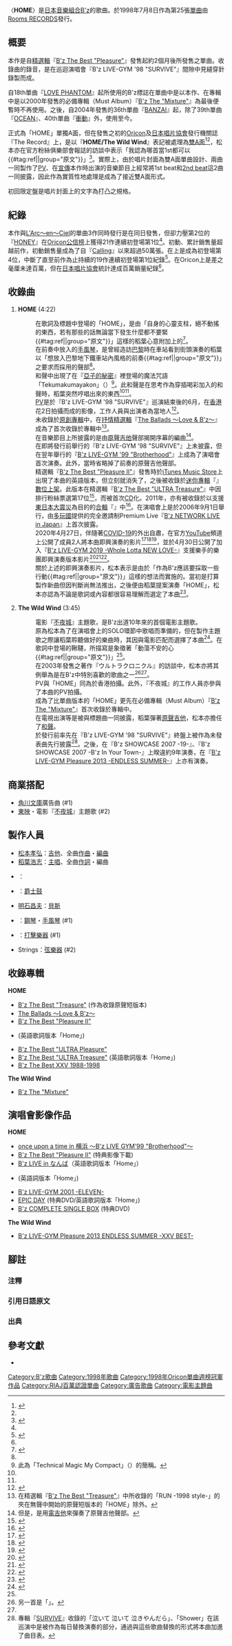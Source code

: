 {{Pathnav|B'z|[[B'z作品列表|B'z作品列表]]|frame=1}}
{{Infobox Single
| Name           = HOME
| Artist         = [[B'z|B'z]]
| Cover         = B'z 25th Single.png
| Album          = [[The_Ballads_〜Love_&_B'z〜|The Ballads 〜Love & B'z〜]]
| A-side         = 
| B-side         = The Wild Wind
| Released       = 1998年7月8日
| Format         = [[Mini_CD|8cm]][[單曲|單曲]]
| Recorded       = 
| Genre          = {{Hlist-comma|[[搖滾樂|搖滾]]|[[J-POP|J-POP]]}}
| Length         = 4分22秒
| Label          = [[VERMILLION_RECORDS|Rooms RECORDS]]
| Writer         = {{Plainlist|
* [[稻葉浩志|稻葉浩志]] (作詞)
* [[松本孝弘|松本孝弘]] (作曲)
}}
| Producer       = 松本孝弘
| Certification  = * 百萬 ([[日本唱片協會|日本唱片協會]])<ref name="riaj">{{Cite journal |title=GOLD ALBUM他 認定作品 1998年7月度（98年6月21日〜98年7月20日） |url=https://www.riaj.or.jp/riaj/open/open-record!file?fid=773 |journal=THE RECORD |publisher=[[日本唱片協會|日本唱片協會]] |date=1998年9月 |issue=466 |page=9 }}</ref>
* 第13屆[[日本金唱片大獎|日本金唱片大獎]]年度歌曲<ref>{{Cite web |title=第13回日本ゴールドディスク大賞 / Gold Disc Hall of Fame 13th｜THE GOLD DISC |url=https://www.golddisc.jp/award/13/index.html#gd15_03 |publisher=日本唱片協會 |accessdate=2019-10-27 |archive-date=2020-02-17 |archive-url=https://web.archive.org/web/20200217163012/http://www.golddisc.jp/award/13/index.html#gd15_03 |dead-url=no }}</ref>
| Chart position = * 週榜第1位 ([[Oricon公信榜|Oricon]])<ref name="oricon1998">{{Cite web |title=1998年07月第3週の邦楽シングルランキング情報 |url=http://www.oricon.co.jp/search/result.php?kbn=js&types=rnk&year=1998&month=7&week=3&submit4.x=18&submit4.y=13 |website=ORICON STYLE |publisher=[[Oricon|Oricon]] |accessdate=2020-07-13 |archiveurl=https://web.archive.org/web/20121011155706/http://www.oricon.co.jp/search/result.php?kbn=js&types=rnk&year=1998&month=7&week=3&submit4.x=18&submit4.y=13 |archivedate=2012-10-11 |dead-url=no }}</ref>
* 1998年7月度月榜第2位 (Oricon)
* 1998年8月度月榜第8位 (Oricon)
* 1998年度年榜第17位 (Oricon)
|Last single     = {{Unbulleted list|[[さまよえる蒼い弾丸|さまよえる蒼い弾丸]]|(1998年)}}
|This single     = {{Unbulleted list|'''HOME'''|(1998年)}}
|Next single     = {{Unbulleted list|[[ギリギリchop|ギリギリchop]]|(1999年)}}
| Misc        = {{Extra track listing
 | Album   = The Ballads 〜Love & B'z〜
 | Type       = greatest
 | prev_track = [[今夜月の見える丘に|今夜月の見える丘に]]
 | prev_no    = 3
 | this_track = '''HOME'''
 | track_no   = 4
 | next_track = [[Calling_(B'z單曲)|Calling]]
 | next_no    = 5
}}{{External music video|{{YouTube|a_wPVTWBhrM|「HOME」}}
 | Upper caption = [[音樂影片|MUSIC VIDEO]]（Short ver.）
}}
}}
〈'''HOME'''〉是[[日本|日本]][[音樂組合|音樂組合]][[B'z|B'z]]的歌曲。於1998年7月8日作為第25張[[單曲|單曲]]由[[VERMILLION_RECORDS|Rooms RECORDS]]發行。

== 概要 ==
本作是自[[精選輯|精選輯]]『[[B'z_The_Best_"Pleasure"|B'z The Best "Pleasure"]]』發售起約2個月後所發售之單曲。收錄曲的錄音，是在巡迴演唱會『B'z LIVE-GYM '98 "SURVIVE"』間隙中見縫穿針錄製而成{{Sfn|mfm I|2013|p=85}}。

自18th單曲『[[LOVE_PHANTOM|LOVE PHANTOM]]』起所使用的B'z標誌在單曲中是以本作、在專輯中是以2000年發售的必備專輯（Must Album）『[[B'z_The_"Mixture"|B'z The "Mixture"]]』為最後便暫時不再使用。之後，自2004年發售的36th單曲『[[BANZAI|BANZAI]]』起，除了39th單曲『[[OCEAN_(B'z單曲)|OCEAN]]』、40th單曲『[[衝動_(B'z單曲)|衝動]]』外，使用至今。

正式為「HOME」單獨A面，但在發售之初的[[Oricon公信榜|Oricon]]及[[日本唱片協會|日本唱片協會]]發行機關誌『The Record』上，是以『'''HOME/The Wild Wind'''』表記被處理為[[A面與B面|雙A面]]<ref name="oricon">{{Cite web |url=https://www.oricon.co.jp/prof/2473/rank/single/p/2/ |title=B'zのシングル売上ランキング 2ページ目 |website=ORICON NEWS |publisher=[[Oricon|Oricon]] |accessdate=2013-07-24 |archive-date=2019-07-01 |archive-url=https://web.archive.org/web/20190701205408/https://www.oricon.co.jp/prof/2473/rank/single/p/2/ |dead-url=no }}</ref><ref name="riaj" />，松本亦在官方粉絲俱樂部會報誌的訪談中表示「我認為哪首當1st都可以{{#tag:ref|{{lang|ja|「どっちが1stでもいいと思うんだよね」}}|group="原文"}}」<ref name="be with 38">{{Cite journal|title=be with!|volume=38|publisher=[[B'z_Party|B'z Party]]|date=1998-06}}</ref>{{Refnest|group="注"|此外，在著作『ウルトラクロニクル』内的訪談中，亦有稱本作為雙A面單曲之發言<ref name="uc40">{{Cite book|author=佐伯明 |title=B'z ウルトラクロニクル |year=2003 |publisher={{link-ja|Sony Magazines|ソニー・マガジンズ}}|page=40}}</ref>。}}。實際上，由於唱片封面為雙A面單曲設計、兩曲一同製作了[[PV|PV]]、在[[宣傳|宣傳]]本作時出演的音樂節目上經常將1st beat和[[B'z作品列表#單曲的表記|2nd beat]]這2曲一同披露，因此作為實質性地處理是成為了接近雙A面形式。

初回限定盤是唱片封面上的文字為打凸之規格。

== 紀錄 ==
本作與[[L'Arc〜en〜Ciel|L'Arc〜en〜Ciel]]的單曲3作同時發行是在同日發售，但卻力壓第2位的『[[HONEY_(彩虹樂團單曲)|HONEY]]』在[[Oricon公信榜|Oricon公信榜]]上獲得21作連續初登場第1位<ref name="oricon1998" />。初動、累計銷售量超越前作，初動銷售量成為了自『[[Calling_(B'z單曲)|Calling]]』以來超過50萬張。在{{link-ja|プラネット (企業)|プラネット (企業)|PLANET}}上是成為初登場第4位，中斷了直至前作為止持續的19作連續初登場第1位紀錄<ref>{{Cite web |title=Weekly Chart-SINGLE 98.7.6 - 7.12 |url=http://www.pnet.co.jp/chart/weekly/single98/ws0713c.htm |publisher={{link-ja|プラネット (企業)|プラネット (企業)|PLANET}} |accessdate=2020-05-20 |archiveurl=https://web.archive.org/web/19991021235300/http://www.pnet.co.jp/chart/weekly/single98/ws0713c.htm |archivedate=1999-10-21 |dead-url=no }}</ref>。在Oricon上是差之毫厘未達百萬，但在[[日本唱片協會|日本唱片協會]]統計達成百萬銷量紀錄<ref name="riaj" />。

== 收錄曲 ==
# '''HOME''' (4:22)
#: 在歌詞及標題中登場的「HOME」，是由「自身的心靈支柱，絕不動搖的東西，若有那些的話無論當下發生什麼都不要緊{{#tag:ref|{{lang|ja|「自分の中のよりどころ、ゆるぎないもの、それがあれば当面何がおきても大丈夫」}}|group="原文"}}」這樣的稻葉心意附加上的<ref name="mfmha">{{Cite web|url=http://www.mfmagazine.com/mfm/Bz_Dictionary.html#a_ha|title=MUSIC FREAK MAGAZINE - B'z Dictionary（「HOME」の項）|publisher={{link-ja|MRM|エムアールエム}}|accessdate=2019-09-28|archive-date=2016-03-25|archive-url=https://web.archive.org/web/20160325023454/http://mfmagazine.com/mfm/Bz_Dictionary.html#a_ha|dead-url=no}}</ref>。
#: 在前奏中放入的[[手風琴|手風琴]]，是曾經造訪[[巴黎|巴黎]]時在車站看到街頭演奏的稻葉以「想放入巴黎地下鐵車站內風格的前奏{{#tag:ref|{{lang|ja|「パリの地下鉄駅構内風のイントロを入れたい」}}|group="原文"}}」之要求而採用的聲部<ref name="mfmha" />。
#: 和聲中出現了在『[[甜蜜小天使|亞子的秘密]]』裡登場的魔法咒語「Tekumakumayakon」（{{lang|ja|テクマクマヤコン}}）<ref group="注">此為「Technical Magic My Compact」（{{lang|ja|テクニカル・マジック・マイ・コンパクト}}）的簡稱。</ref>。此和聲是在思考作為穿插喝彩加入的和聲時，稻葉突然哼唱出來的東西<ref name="mfmha" /><ref name="be with 38" />。
#: [[PV|PV]]是於『B'z LIVE-GYM '98 "SURVIVE"』巡演結束後的6月，在[[香港|香港]]花2日拍攝而成的影像，工作人員與出演者為當地人<ref>{{Cite album-notes |last=青木優 |title=[[B'z_The_Best_XXV_1988-1998|B'z The Best XXV 1988-1998]] |format=[[音樂影片|MUSIC VIDEO]]的{{link-ja|Liner Notes|ライナーノーツ}}（初回限定盤附屬） |publisher=[[VERMILLION_RECORDS|VERMILLION RECORDS]] |year=2013 }} </ref>{{Sfn|mfm I|2013|p=188}}。
#: 未收錄於[[錄音室專輯|原創專輯]]中，在[[敘事曲|抒情]][[精選輯|精選輯]]『[[The_Ballads_〜Love_&_B'z〜|The Ballads 〜Love & B'z〜]]』成為了首次收錄於專輯中<ref group="注">在精選輯『[[B'z_The_Best_"Treasure"|B'z The Best "Treasure"]]』中所收錄的「RUN -1998 style-」的夾在無聲中開始的原聲短版本的「HOME」除外。</ref>。
#: 在音樂節目上所披露的是由[[原聲吉他|原聲吉他]]聲部揭開序幕的編曲<ref group="注">但是，是用[[電吉他|電吉他]]來彈奏了原聲吉他聲部。</ref>。
#: 在即將發行前舉行的『B'z LIVE-GYM '98 "SURVIVE"』上未披露，但在翌年舉行的『[[Once_upon_a_time_in_横浜_〜B'z_LIVE_GYM'99_"Brotherhood"〜|B'z LIVE-GYM '99 "Brotherhood"]]』上成為了演唱會首次演奏。此外，當時省略掉了前奏的原聲吉他聲部。
#: 精選輯『[[B'z_The_Best_"Pleasure_II"|B'z The Best "Pleasure II"]]』發售時於[[iTunes_Music_Store|iTunes Music Store]]上出現了本曲的英語版本，但立刻就消失了，之後被收錄於[[迷你專輯|迷你專輯]]『{{link-ja|B'z (2007年のアルバム)|B'z (2007年のアルバム)|B'z}}』[[數位音樂下載|數位上架]]。此版本在精選輯『[[B'z_The_Best_"ULTRA_Treasure"|B'z The Best "ULTRA Treasure"]]』中因排行粉絲票選第17位<ref>{{Cite news |title=B'z The Beat “ULTRA Treasure”リクエスト集計最終結果 TOP30 |url=https://www.barks.jp/news/?id=1000041791 |newspaper={{link-ja|BARKS}} |publisher=JAPAN MUSIC NETWORK株式會社 |date=2008-07-16 |accessdate=2019-10-27 |archive-date=2020-06-14 |archive-url=https://web.archive.org/web/20200614025310/https://www.barks.jp/news/?id=1000041791 |dead-url=no }}</ref>，而被首次[[雷射唱片|CD]]化。2011年，亦有被收錄於以支援[[東日本大震災|東日本大震災]]為目的的[[合輯|合輯]]『{{link-ja|Download to Donate: Tsunami Relief|ダウンロード・トゥ・ドネート:ツナミ・リリーフ}}』中<ref>{{Cite news |title=コンピレーション・アルバム『Download To Donate For Japan』で緊急援助、「どのような災害においても、最も危険で弱い立場にあるのが子供たちです」 |url=https://www.barks.jp/news/?id=1000068522 |newspaper=BARKS |publisher=JAPAN MUSIC NETWORK株式會社 |date=2011-03-24 |accessdate=2019-10-27 |archive-date=2016-03-04 |archive-url=https://web.archive.org/web/20160304110039/http://www.barks.jp/news/?id=1000068522 |dead-url=no }}</ref>。在演唱會上是於2006年9月1日舉行，由[[多玩國|多玩國]]提供的完全邀請制Premium Live『[[B'z_LIVE_in_なんば|B'z NETWORK LIVE in Japan]]』上首次披露。
#: 2020年4月27日，伴隨著[[嚴重特殊傳染性肺炎|COVID-19]]的外出自肅，在官方[[YouTube|YouTube]]頻道上公開了成員2人將本曲即興演奏的影片<ref>{{Cite news |title=B'z松本孝弘＆稲葉浩志「HOME」をそれぞれのHOMEからセッション |url=https://natalie.mu/music/news/377074 |newspaper=[[Natalie_(網站)|音樂Natalie]] |publisher=株式會社Natasha |date=2020-04-27 |accessdate=2020-04-27 |archive-date=2020-04-27 |archive-url=https://web.archive.org/web/20200427124928/https://natalie.mu/music/news/377074 |dead-url=no }}</ref><ref>{{Cite news |title=B'z初のホームで「HOME」をセッション |url=https://www.oricon.co.jp/news/2160981/full/ |newspaper=ORICON NEWS |publisher=Oricon |date=2020-04-27 |accessdate=2020-04-29 |archive-date=2020-04-27 |archive-url=https://web.archive.org/web/20200427112042/https://www.oricon.co.jp/news/2160981/full/ |dead-url=no }}</ref><ref>{{Cite video |people=B'z |title=B'z “HOME” session |url=https://www.youtube.com/watch?v=Xuv-uqfXHtU |date=2020-04-27 |accessdate=2020-04-27 |archive-date=2020-12-01 |archive-url=https://web.archive.org/web/20201201053537/https://www.youtube.com/watch?v=Xuv-uqfXHtU |dead-url=no }}</ref>，並於4月30日公開了加入『[[B'z_LIVE-GYM_2019_-Whole_Lotta_NEW_LOVE-|B'z LIVE-GYM 2019 -Whole Lotta NEW LOVE-]]』支援樂手的樂團即興演奏版本影片<ref>{{Cite news |title=B'z松本孝弘＆稲葉浩志「HOME」海外のバンドメンバーも加わった新たなセッション動画公開 |url=https://natalie.mu/music/news/377486 |newspaper=音樂Natalie |publisher=株式會社Natasha |date=2020-04-30 |accessdate=2020-04-30 |archive-date=2020-04-30 |archive-url=https://web.archive.org/web/20200430171642/https://natalie.mu/music/news/377486 |dead-url=no }}</ref><ref>{{Cite news |title=B'z、海外バンドメンバーが『“HOME” session』に参加 “Band playing HOME at their homes abroad!” |url=https://www.barks.jp/news/?id=1000182023 |newspaper=BARKS |publisher=JAPAN MUSIC NETWORK株式會社 |date=2020-04-30 |accessdate=2020-04-30 |archive-date=2020-05-01 |archive-url=https://web.archive.org/web/20200501042339/https://www.barks.jp/news/?id=1000182023 |dead-url=no }}</ref><ref>{{Cite video |people=B'z |title=B'z “HOME” Band session |url=https://www.youtube.com/watch?v=8NhVCI_WW88 |date=2020-04-30 |accessdate=2020-04-30 |archive-date=2020-12-01 |archive-url=https://web.archive.org/web/20201201052131/https://www.youtube.com/watch?v=8NhVCI_WW88 |dead-url=no }}</ref>。
#: 關於上述的即興演奏影片，松本表示是由於「作為B'z應該要採取一些行動{{#tag:ref|{{lang|ja|「B'zとして何かアクションを起こすべき」}}|group="原文"}}」這樣的想法而實施的。當初是打算製作新曲但因判斷尚無法推出，之後便由稻葉提案演奏「HOME」，松本亦認為不論是歌詞或內容都很容易理解而選定了本曲<ref>{{Cite journal|title=be with! |volume=126 |publisher=B'z Party |date=2020-06 }}</ref>。
# '''The Wild Wind''' (3:45)
#: 電影『[[不夜城_(小說)|不夜城]]』主題歌，是B'z出道10年來的首個電影主題歌。
#: 原為松本為了在演唱會上的SOLO環節中歌唱而準備的，但在製作主題歌之際讓稻葉聆聽做好的樂曲時，其因與電影匹配而選擇了本曲<ref name="mfmsa">{{Cite web|url=http://www.mfmagazine.com/mfm/Bz_Dictionary.html#a_sa|title=MUSIC FREAK MAGAZINE - B'z Dictionary（「サウンドトラック」「soundtrack」の項）|publisher={{link-ja|MRM|エムアールエム}}|accessdate=2019-09-28|archive-date=2016-03-25|archive-url=https://web.archive.org/web/20160325023454/http://mfmagazine.com/mfm/Bz_Dictionary.html#a_sa|dead-url=no}}</ref>。在歌詞中登場的鞦韆，所描寫是象徵著「動蕩不安的心{{#tag:ref|{{lang|ja|「揺れている不安定な心」}}|group="原文"}}」<ref name="mfmsa" />。
#: 在2003年發售之著作『ウルトラクロニクル』的訪談中，松本亦將其例舉為是在B'z中特別喜歡的歌曲之一<ref group="注">另一首是「{{link-ja|もう一度キスしたかった}}」。</ref><ref name="uc40" />。
#: PV與「HOME」同為於香港拍攝。此外，『不夜城』的工作人員亦參與了本曲的PV拍攝。
#: 成為了比單曲版本的「HOME」更先在必備專輯（Must Album）『[[B'z_The_"Mixture"|B'z The "Mixture"]]』首次收錄於專輯中。
#: 在電視出演等是被與標題曲一同披露，稻葉彈著[[原聲吉他|原聲吉他]]，松本亦擔任了[[和聲歌手|和聲]]。
#: 於發行前率先在『B'z LIVE-GYM '98 "SURVIVE"』終盤上被作為未發表曲先行披露<ref group="注">專輯『[[SURVIVE|SURVIVE]]』收錄的「泣いて 泣いて 泣きやんだら」、「Shower」在該巡演中是被作為每日替換演奏的部分，通過與這些歌曲替換的形式將本曲加進了曲目表。</ref>。之後，在『B'z SHOWCASE 2007 -19-』、『B'z SHOWCASE 2007 -B'z In Your Town-』上暌違約9年演奏，在『[[B'z_LIVE-GYM_Pleasure_2013_ENDLESS_SUMMER_-XXV_BEST-|B'z LIVE-GYM Pleasure 2013 -ENDLESS SUMMER-]]』上亦有演奏。

== 商業搭配 ==
* [[角川文庫|角川文庫]]廣告曲 (#1)
* [[東映|東映]]・{{link-ja|Asmik Ace|アスミック・エース}}電影『[[不夜城_(小說)|不夜城]]』主題歌 (#2)

== 製作人員 ==
* [[松本孝弘|松本孝弘]]：[[吉他|吉他]]、全曲[[作曲|作曲]]・[[編曲|編曲]]
* [[稻葉浩志|稻葉浩志]]：[[主唱|主唱]]、全曲[[作詞|作詞]]・編曲
* {{link-ja|池田大介 (編曲家)|池田大介 (編曲家)|池田大介}}：{{link-ja|Synthesizer Programming|ミュージックシーケンサー}}
* {{link-ja|山木秀夫}}：[[爵士鼓|爵士鼓]]
* [[明石昌夫|明石昌夫]]：[[貝斯|貝斯]]
* {{link-ja|和泉宏隆}}：[[鋼琴|鋼琴]]・[[手風琴|手風琴]] (#1)
* {{link-ja|斎藤ノブ}}：[[打擊樂器|打擊樂器]] (#1)
* {{link-ja|篠崎正嗣|篠崎正嗣|篠崎}}Strings：[[弦樂器|弦樂器]] (#2)

== 收錄專輯 ==
'''HOME''' 
* [[B'z_The_Best_"Treasure"|B'z The Best "Treasure"]] (作為{{link-ja|隱藏曲目|隠しトラック}}收錄原聲短版本)
* [[The_Ballads_〜Love_&_B'z〜|The Ballads 〜Love & B'z〜]]
* [[B'z_The_Best_"Pleasure_II"|B'z The Best "Pleasure II"]]
* {{link-ja|B'z (2007年專輯)|B'z (2007年のアルバム)}} (英語歌詞版本「Home」)
* [[B'z_The_Best_"ULTRA_Pleasure"|B'z The Best "ULTRA Pleasure"]]
* [[B'z_The_Best_"ULTRA_Treasure"|B'z The Best "ULTRA Treasure"]] (英語歌詞版本「Home」)
* [[B'z_The_Best_XXV_1988-1998|B'z The Best XXV 1988-1998]]

'''The Wild Wind''' 
* [[B'z_The_"Mixture"|B'z The "Mixture"]]

== 演唱會影像作品 ==
'''HOME''' 
* [[once_upon_a_time_in_横浜_〜B'z_LIVE_GYM'99_"Brotherhood"〜|once upon a time in 横浜 〜B'z LIVE GYM'99 "Brotherhood"〜]]
* [[B'z_The_Best_"Pleasure_II"|B'z The Best "Pleasure II"]] (特典影像下載)
* [[B'z_LIVE_in_なんば|B'z LIVE in なんば]]（英語歌詞版本「Home」）
* {{link-ja|B'z LIVE in なんば 2006 & B'z SHOWCASE 2007 -19- at Zepp Tokyo}} (英語詞版本「Home」)
* [[B'z_LIVE-GYM_2001_-ELEVEN-|B'z LIVE-GYM 2001 -ELEVEN-]]
* [[EPIC_DAY|EPIC DAY]] (特典DVD/英語歌詞版本「Home」)
* [[B'z_COMPLETE_SINGLE_BOX|B'z COMPLETE SINGLE BOX]] (特典DVD)

'''The Wild Wind'''
* [[B'z_LIVE-GYM_Pleasure_2013_ENDLESS_SUMMER_-XXV_BEST-|B'z LIVE-GYM Pleasure 2013 ENDLESS SUMMER -XXV BEST-]]

== 腳註 == 
{{腳註幫助}}
=== 注釋 ===
{{Reflist|group="注"}}
=== 引用日語原文 ===
{{Reflist|group="原文"}}
=== 出典 ===
{{Reflist|2}}

== 參考文獻 ==
* {{Cite book |title=music freak magazine & Es Flash Back B'z XXV Memories I |publisher={{link-ja|MRM|エムアールエム}} |year=2013 |ref={{SfnRef|mfm I|2013}} }}

{{B'z}}
{{Oricon單曲週榜冠軍 (1998年)|1998年7月20日}}

{{DEFAULTSORT:HOME}}
[[Category:B'z歌曲|Category:B'z歌曲]]
[[Category:1998年歌曲|Category:1998年歌曲]]
[[Category:1998年Oricon單曲週榜冠軍作品|Category:1998年Oricon單曲週榜冠軍作品]]
[[Category:RIAJ百萬認證單曲|Category:RIAJ百萬認證單曲]]
[[Category:廣告歌曲|Category:廣告歌曲]]
[[Category:電影主題曲|Category:電影主題曲]]